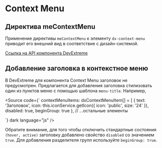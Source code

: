 
<Meta name="Context Menu Documentation" of={contextmenuStories} />

# Context Menu

## Директива meContextMenu

Применение директивы <code>meContextMenu</code> к элементу <code>dx-context-menu</code> приводит его внешний вид в соответствие с дизайн-системой.

[Ссылка на API компонента DevExtreme](https://js.devexpress.com/Angular/Documentation/ApiReference/UI_Components/dxContextMenu/)

<Canvas of={contextmenuStories.Default} />
<Source of={contextmenuStories.Default} dark />

## Добавление заголовка в контекстное меню

В DevExtreme для компонента Context Menu заголовок не предусмотрен.
Предлагается для добавления заголовка стилизовать один из пунктов меню с помощью шаблона <code>menu-title</code>. Например,

<Source
  code={`
  contextMenuItems: dxContextMenuItem[] = [
    {
      text: 'Заголовок',
      icon: this.iconService.getIcon({ icon: 'public', size: '24' }),
      disabled: true,
      beginGroup: true
    },
    // ...остальные элементы
    
`}
  dark
  language="js"
/>

Обратите внимание, для того чтобы отключить стандартные состояния <code>(hover, active)</code>
заголовку добавлено свойство <code>disabled</code> со значением <code>true</code>. Для добавления разделителя групп используйте `beginGroup: true`.
